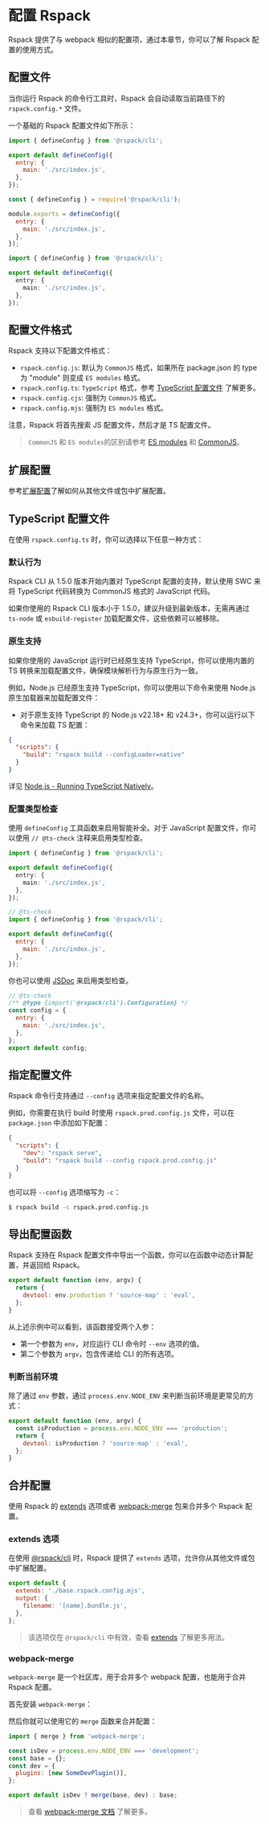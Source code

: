 
# 配置 Rspack

Rspack 提供了与 webpack 相似的配置项，通过本章节，你可以了解 Rspack 配置的使用方式。

## 配置文件

当你运行 Rspack 的命令行工具时，Rspack 会自动读取当前路径下的 `rspack.config.*` 文件。

一个基础的 Rspack 配置文件如下所示：

<Tabs>
  <Tab label="ESM">

```js title="rspack.config.mjs"
import { defineConfig } from '@rspack/cli';

export default defineConfig({
  entry: {
    main: './src/index.js',
  },
});
```

  </Tab>
  <Tab label="CJS">

```js title="rspack.config.cjs"
const { defineConfig } = require('@rspack/cli');

module.exports = defineConfig({
  entry: {
    main: './src/index.js',
  },
});
```

  </Tab>
  <Tab label="TypeScript">

```ts title="rspack.config.ts"
import { defineConfig } from '@rspack/cli';

export default defineConfig({
  entry: {
    main: './src/index.js',
  },
});
```

  </Tab>
</Tabs>

## 配置文件格式

Rspack 支持以下配置文件格式：

- `rspack.config.js`: 默认为 `CommonJS` 格式，如果所在 package.json 的 type 为 "module" 则变成 `ES modules` 格式。
- `rspack.config.ts`: `TypeScript` 格式，参考 [TypeScript 配置文件](#typescript-配置文件) 了解更多。
- `rspack.config.cjs`: 强制为 `CommonJS` 格式。
- `rspack.config.mjs`: 强制为 `ES modules` 格式。

注意，Rspack 将首先搜索 JS 配置文件，然后才是 TS 配置文件。

> `CommonJS` 和 `ES modules`的区别请参考 [ES modules](https://nodejs.org/api/esm.html#modules-ecmascript-modules) 和 [CommonJS](https://nodejs.org/api/modules.html)。

## 扩展配置

参考[扩展配置](./extends.mdx)了解如何从其他文件或包中扩展配置。

## TypeScript 配置文件

在使用 `rspack.config.ts` 时，你可以选择以下任意一种方式：

### 默认行为

Rspack CLI 从 1.5.0 版本开始内置对 TypeScript 配置的支持，默认使用 SWC 来将 TypeScript 代码转换为 CommonJS 格式的 JavaScript 代码。

如果你使用的 Rspack CLI 版本小于 1.5.0，建议升级到最新版本，无需再通过 `ts-node` 或 `esbuild-register` 加载配置文件，这些依赖可以被移除。

### 原生支持

如果你使用的 JavaScript 运行时已经原生支持 TypeScript，你可以使用内置的 TS 转换来加载配置文件，确保模块解析行为与原生行为一致。

例如，Node.js 已经原生支持 TypeScript，你可以使用以下命令来使用 Node.js 原生加载器来加载配置文件：

- 对于原生支持 TypeScript 的 Node.js v22.18+ 和 v24.3+，你可以运行以下命令来加载 TS 配置：

```json title="package.json"
{
  "scripts": {
    "build": "rspack build --configLoader=native"
  }
}
```

详见 [Node.js - Running TypeScript Natively](https://nodejs.org/en/learn/typescript/run-natively#running-typescript-natively)。

### 配置类型检查

使用 `defineConfig` 工具函数来启用智能补全。对于 JavaScript 配置文件，你可以使用 `// @ts-check` 注释来启用类型检查。

<Tabs>
  <Tab label="TypeScript">

```ts title="rspack.config.ts"
import { defineConfig } from '@rspack/cli';

export default defineConfig({
  entry: {
    main: './src/index.js',
  },
});
```

  </Tab>
  <Tab label="JavaScript">

```js title="rspack.config.mjs"
// @ts-check
import { defineConfig } from '@rspack/cli';

export default defineConfig({
  entry: {
    main: './src/index.js',
  },
});
```

  </Tab>
</Tabs>

你也可以使用 [JSDoc](https://jsdoc.app/) 来启用类型检查。

```js title="rspack.config.mjs"
// @ts-check
/** @type {import('@rspack/cli').Configuration} */
const config = {
  entry: {
    main: './src/index.js',
  },
};
export default config;
```

## 指定配置文件

Rspack 命令行支持通过 `--config` 选项来指定配置文件的名称。

例如，你需要在执行 build 时使用 `rspack.prod.config.js` 文件，可以在 `package.json` 中添加如下配置：

```json title="package.json"
{
  "scripts": {
    "dev": "rspack serve",
    "build": "rspack build --config rspack.prod.config.js"
  }
}
```

也可以将 `--config` 选项缩写为 `-c`：

```bash
$ rspack build -c rspack.prod.config.js
```

## 导出配置函数

Rspack 支持在 Rspack 配置文件中导出一个函数，你可以在函数中动态计算配置，并返回给 Rspack。

```js title="rspack.config.mjs"
export default function (env, argv) {
  return {
    devtool: env.production ? 'source-map' : 'eval',
  };
}
```

从上述示例中可以看到，该函数接受两个入参：

- 第一个参数为 `env`，对应运行 CLI 命令时 `--env` 选项的值。
- 第二个参数为 `argv`，包含传递给 CLI 的所有选项。

### 判断当前环境

除了通过 `env` 参数，通过 `process.env.NODE_ENV` 来判断当前环境是更常见的方式：

```js title="rspack.config.mjs"
export default function (env, argv) {
  const isProduction = process.env.NODE_ENV === 'production';
  return {
    devtool: isProduction ? 'source-map' : 'eval',
  };
}
```

## 合并配置

使用 Rspack 的 [extends](/config/extends) 选项或者 [webpack-merge](https://npmjs.com/package/webpack-merge) 包来合并多个 Rspack 配置。

### extends 选项

在使用 [@rspack/cli](/api/cli) 时，Rspack 提供了 `extends` 选项，允许你从其他文件或包中扩展配置。

```js title="rspack.config.mjs"
export default {
  extends: './base.rspack.config.mjs',
  output: {
    filename: '[name].bundle.js',
  },
};
```

> 该选项仅在 `@rspack/cli` 中有效，查看 [extends](/config/extends) 了解更多用法。

### webpack-merge

`webpack-merge` 是一个社区库，用于合并多个 webpack 配置，也能用于合并 Rspack 配置。

首先安装 `webpack-merge`：

<PackageManagerTabs command="add webpack-merge -D" />

然后你就可以使用它的 `merge` 函数来合并配置：

```js title="rspack.config.mjs"
import { merge } from 'webpack-merge';

const isDev = process.env.NODE_ENV === 'development';
const base = {};
const dev = {
  plugins: [new SomeDevPlugin()],
};

export default isDev ? merge(base, dev) : base;
```

> 查看 [webpack-merge 文档](https://npmjs.com/package/webpack-merge) 了解更多。
